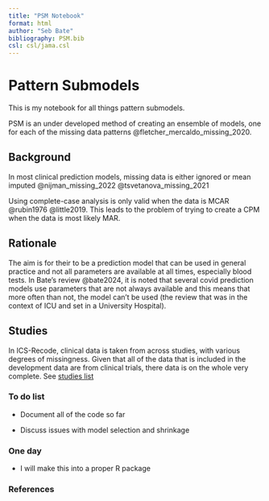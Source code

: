 ```yaml
---
title: "PSM Notebook"
format: html
author: "Seb Bate"
bibliography: PSM.bib
csl: csl/jama.csl
---
```


# Pattern Submodels

This is my notebook for all things pattern submodels.

PSM is an under developed method of creating an ensemble of models, one for each of the missing data patterns @fletcher_mercaldo_missing_2020.

## Background

In most clinical prediction models, missing data is either ignored or mean imputed @nijman_missing_2022 @tsvetanova_missing_2021

Using complete-case analysis is only valid when the data is MCAR @rubin1976 @little2019. This leads to the problem of trying to create a CPM when the data is most likely MAR.

## Rationale

The aim is for their to be a prediction model that can be used in general practice and not all parameters are available at all times, especially blood tests. In Bate's review @bate2024, it is noted that several covid prediction models use parameters that are not always available and this means that more often than not, the model can't be used (the review that was in the context of ICU and set in a University Hospital).

## Studies

In ICS-Recode, clinical data is taken from across studies, with various degrees of missingness. Given that all of the data that is included in the development data are from clinical trials, there data is on the whole very complete. See [studies list](studies.qmd)

### To do list

-   Document all of the code so far

-   Discuss issues with model selection and shrinkage

### One day

-   I will make this into a proper R package

### References

::: {#refs}
:::
